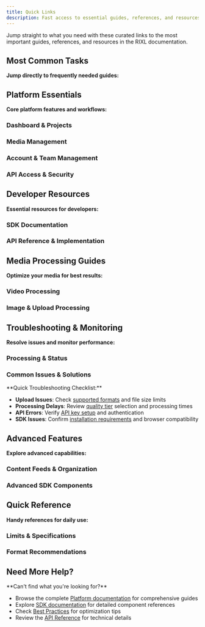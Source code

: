 ```yaml
---
title: Quick Links
description: Fast access to essential guides, references, and resources for RIXL platform and SDK usage.
---
```



Jump straight to what you need with these curated links to the most important guides, references, and resources in the RIXL documentation.

## Most Common Tasks

**Jump directly to frequently needed guides:**

<div className="grid gap-6 sm:grid-cols-2 lg:grid-cols-3">
  <InteractiveCard
    title="Upload Your First Video"
    description="Step-by-step guide to upload and process your first video file."
    href="/platform/dashboard/media/upload-videos"
    icon="Video"
  />
  <InteractiveCard
    title="Generate API Keys"
    description="Create API keys for programmatic access to your projects."
    href="/platform/dashboard/api-keys"
    icon="Key"
  />
  <InteractiveCard
    title="Install React SDK"
    description="Add video and image components to your React application."
    href="/sdk/getting-started/installation"
    icon="Download"
  />
  <InteractiveCard
    title="Monitor Processing Status"
    description="Track upload progress and processing completion."
    href="/platform/uploads/videos/monitoring-status"
    icon="Monitor"
  />
  <InteractiveCard
    title="Choose Quality Tiers"
    description="Select the right processing tier for your content type."
    href="/platform/uploads/videos/quality-tiers"
    icon="Settings"
  />
  <InteractiveCard
    title="Organize Media Library"
    description="Structure your content with folders, tags, and search."
    href="/platform/dashboard/media/organize-media"
    icon="FolderOpen"
  />
</div>

## Platform Essentials

**Core platform features and workflows:**

### Dashboard & Projects

<div className="grid gap-6 sm:grid-cols-2 lg:grid-cols-3">
  <InteractiveCard
    title="Dashboard Overview"
    description="Your central hub for media optimization, project management, and team collaboration."
  href="/platform/dashboard/overview"
    icon="LayoutDashboard"
  />
  <InteractiveCard
    title="Create Your First Project"
    description="Set up projects, choose server locations, and configure default settings."
    href="/platform/dashboard/projects/overview"
    icon="FolderPlus"
  />
  <InteractiveCard
    title="Project Settings"
    description="Configure processing preferences, team permissions, and project details."
    href="/platform/dashboard/projects/project-settings"
    icon="Settings"
  />
</div>

### Media Management

<div className="grid gap-6 sm:grid-cols-2 lg:grid-cols-3">
  <InteractiveCard
    title="Media Library Overview"
    description="Upload, organize, and manage all your media assets in one place."
  href="/platform/dashboard/media/overview"
    icon="Library"
  />
  <InteractiveCard
    title="Upload Videos"
    description="Upload and process videos with quality tier selection and monitoring."
    href="/platform/dashboard/media/upload-videos"
    icon="Video"
  />
  <InteractiveCard
    title="Upload Images"
    description="Upload and optimize images with automatic format conversion."
    href="/platform/dashboard/media/upload-images"
    icon="Image"
  />
  <InteractiveCard
    title="Organize Media"
    description="Structure your media library with folders, tags, and search capabilities."
    href="/platform/dashboard/media/organize-media"
    icon="FolderOpen"
  />
</div>

### Account & Team Management

<div className="grid gap-6 sm:grid-cols-2">
  <InteractiveCard
    title="Account Overview"
    description="Manage your personal account settings, security, and preferences."
  href="/platform/account/overview"
    icon="User"
  />
  <InteractiveCard
    title="Organizations & Teams"
    description="Create organizations, invite team members, and manage collaborative workflows."
  href="/platform/organizations/overview"
    icon="Users"
  />
</div>

### API Access & Security

<div className="grid gap-6 sm:grid-cols-2">
  <InteractiveCard
    title="Generate API Keys"
    description="Create and manage API keys for programmatic access to your projects."
    href="/platform/dashboard/api-keys"
    icon="Key"
  />
  <InteractiveCard
    title="API Access Setup"
    description="Configure authentication and understand API security best practices."
  href="/platform/api-access/overview"
    icon="Shield"
  />
</div>

## Developer Resources

**Essential resources for developers:**

### SDK Documentation

<div className="grid gap-6 sm:grid-cols-2">
  <InteractiveCard
    title="Video SDK for React"
    description="Complete SDK documentation with installation, components, and implementation guides."
  href="/sdk/getting-started"
    icon="Layers"
  />
  <InteractiveCard
    title="Getting Started with SDK"
    description="Installation guide and first steps for implementing video and image components."
    href="/sdk/getting-started/overview"
    icon="BookOpen"
  />
</div>

### API Reference & Implementation

<div className="grid gap-6 sm:grid-cols-2">
  <InteractiveCard
    title="API Reference"
    description="Complete REST API documentation with endpoints, examples, and response formats."
    href="/platform/api-reference/overview"
    icon="Code"
  />
  <InteractiveCard
    title="Upload Implementation"
    description="Code examples and best practices for implementing video uploads."
    href="/platform/uploads/videos/upload-implementation"
    icon="Upload"
  />
</div>

## Media Processing Guides

**Optimize your media for best results:**

### Video Processing

<div className="grid gap-6 sm:grid-cols-2 lg:grid-cols-3">
  <InteractiveCard
    title="Video Processing Guide"
    description="Understand the complete video processing pipeline and optimization."
    href="/platform/uploads/videos-guide"
    icon="Video"
  />
  <InteractiveCard
    title="Quality Tiers"
    description="Choose the right processing tier (Basic, Shorts, Pro) for your content."
    href="/platform/uploads/videos/quality-tiers"
    icon="Settings"
  />
  <InteractiveCard
    title="Supported Formats"
    description="Video formats, codecs, and preparation guidelines for optimal processing."
    href="/platform/uploads/videos/supported-formats"
    icon="FileVideo"
  />
</div>

### Image & Upload Processing

<div className="grid gap-6 sm:grid-cols-2">
  <InteractiveCard
    title="Image Optimization"
    description="Transform images with AVIF compression, smart placeholders, and global delivery."
    href="/platform/uploads/images"
    icon="Image"
  />
  <InteractiveCard
    title="Upload & Process Overview"
    description="General upload workflows and processing optimization strategies."
  href="/platform/uploads/overview"
    icon="Upload"
  />
</div>

## Troubleshooting & Monitoring

**Resolve issues and monitor performance:**

### Processing & Status

<div className="grid gap-6 sm:grid-cols-2">
  <InteractiveCard
    title="Monitor Processing Status"
    description="Track upload progress, processing status, and handle errors effectively."
    href="/platform/uploads/videos/monitoring-status"
    icon="Monitor"
  />
  <InteractiveCard
    title="Processing Pipeline"
    description="Understand how RIXL processes your media from upload to delivery."
    href="/platform/uploads/videos-guide"
    icon="GitBranch"
  />
</div>

### Common Issues & Solutions

<Callout type="info">
**Quick Troubleshooting Checklist:**

- **Upload Issues**: Check [supported formats](/platform/uploads/videos/supported-formats) and file size limits
- **Processing Delays**: Review [quality tier](/platform/uploads/videos/quality-tiers) selection and processing times
- **API Errors**: Verify [API key setup](/platform/dashboard/api-keys) and authentication
- **SDK Issues**: Confirm [installation requirements](/sdk/getting-started/installation) and browser compatibility
</Callout>

## Advanced Features

**Explore advanced capabilities:**

### Content Feeds & Organization

<div className="grid gap-6 sm:grid-cols-2">
  <InteractiveCard
    title="Feeds Overview"
    description="Understand content feeds and dynamic delivery capabilities."
  href="/platform/dashboard/feeds/overview"
    icon="Rss"
  />
  <InteractiveCard
    title="Create Content Feeds"
    description="Organize content into structured feeds for dynamic delivery."
    href="/platform/dashboard/feeds/create-feed"
    icon="Plus"
  />
  <InteractiveCard
    title="Manage Feeds"
    description="Advanced feed management, organization, and content curation."
    href="/platform/dashboard/feeds/manage-feeds"
    icon="List"
  />
</div>

### Advanced SDK Components

<div className="grid gap-6 sm:grid-cols-2">
  <InteractiveCard
    title="Video Component"
    description="Rich video player with HLS streaming, subtitles, and quality controls."
  href="/sdk/video-component"
    icon="Video"
  />
  <InteractiveCard
    title="Image Component"
    description="Optimized images with lazy loading and smart placeholders."
  href="/sdk/image-component"
    icon="Image"
  />
</div>

## Quick Reference

**Handy references for daily use:**

### Limits & Specifications

<div className="grid gap-6 sm:grid-cols-2 lg:grid-cols-3">
  <InfoCard
    title="File Size Limits"
    description="Videos: 2GB max | Images: 100MB max"
    icon="HardDrive"
  />
  <InfoCard
    title="Processing Times"
    description="Basic: ~1x | Shorts: ~1.5x | Pro: ~2-3x video length"
    icon="Clock"
  />
  <InfoCard
    title="Browser Support"
    description="Chrome 88+, Firefox 85+, Safari 14+, Edge 88+"
    icon="Monitor"
  />
</div>

### Format Recommendations

<div className="grid gap-6 sm:grid-cols-2">
  <InfoCard
    title="Recommended Video Format"
    description="MP4 container with H.264 video and Opus audio for fastest processing"
    icon="Video"
  />
  <InfoCard
    title="Recommended Image Formats"
    description="JPEG, PNG, WebP, HEIC supported. Automatic AVIF conversion included"
    icon="Image"
  />
</div>

## Need More Help?

<Callout type="tip">
**Can't find what you're looking for?**

- Browse the complete [Platform documentation](/platform) for comprehensive guides
- Explore [SDK documentation](/sdk/getting-started) for detailed component references
- Check [Best Practices](/getting-started/best-practices) for optimization tips
- Review the [API Reference](/platform/api-reference/overview) for technical details
</Callout>